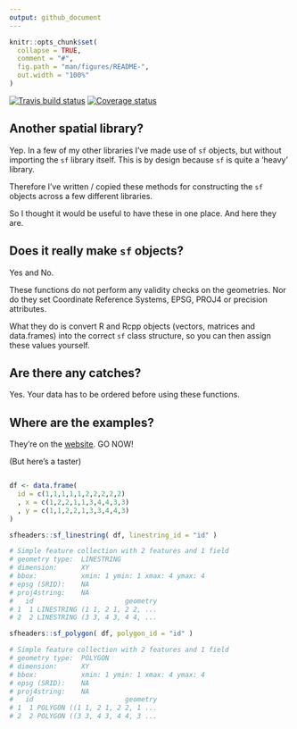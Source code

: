 ```yaml
---
output: github_document
---
```


```r
knitr::opts_chunk$set(
  collapse = TRUE,
  comment = "#",
  fig.path = "man/figures/README-",
  out.width = "100%"
)

```

[![Travis build status](https://travis-ci.com/dcooley/sfheaders.svg?branch=master)](https://travis-ci.com/dcooley/sfheaders)
[![Coverage status](https://codecov.io/gh/dcooley/sfheaders/branch/master/graph/badge.svg)](https://codecov.io/github/dcooley/sfheaders?branch=master)


## Another spatial library?

Yep. In a few of my other libraries I've made use of `sf` objects, but without importing the `sf` library itself. This is by design because `sf` is quite a 'heavy' library. 

Therefore I've written / copied these methods for constructing the `sf` objects across a few different libraries. 

So I thought it would be useful to have these in one place. And here they are.

## Does it really make `sf` objects?

Yes and No. 

These functions do not perform any validity checks on the geometries. Nor do they set Coordinate Reference Systems, EPSG, PROJ4 or precision attributes. 

What they do is convert R and Rcpp objects (vectors, matrices and data.frames) into the correct `sf` class structure, so you can then assign these values yourself. 


## Are there any catches?

Yes. Your data has to be ordered before using these functions.

## Where are the examples?

They're on the [website](file:///Users/dave/Documents/github/sfheaders/docs/articles/examples.html). GO NOW!

(But here's a taster)


```r

df <- data.frame(
  id = c(1,1,1,1,1,2,2,2,2,2)
  , x = c(1,2,2,1,1,3,4,4,3,3)
  , y = c(1,1,2,2,1,3,3,4,4,3)
)

sfheaders::sf_linestring( df, linestring_id = "id" )

# Simple feature collection with 2 features and 1 field
# geometry type:  LINESTRING
# dimension:      XY
# bbox:           xmin: 1 ymin: 1 xmax: 4 ymax: 4
# epsg (SRID):    NA
# proj4string:    NA
#   id                       geometry
# 1  1 LINESTRING (1 1, 2 1, 2 2, ...
# 2  2 LINESTRING (3 3, 4 3, 4 4, ...

sfheaders::sf_polygon( df, polygon_id = "id" )

# Simple feature collection with 2 features and 1 field
# geometry type:  POLYGON
# dimension:      XY
# bbox:           xmin: 1 ymin: 1 xmax: 4 ymax: 4
# epsg (SRID):    NA
# proj4string:    NA
#   id                       geometry
# 1  1 POLYGON ((1 1, 2 1, 2 2, 1 ...
# 2  2 POLYGON ((3 3, 4 3, 4 4, 3 ...

```
